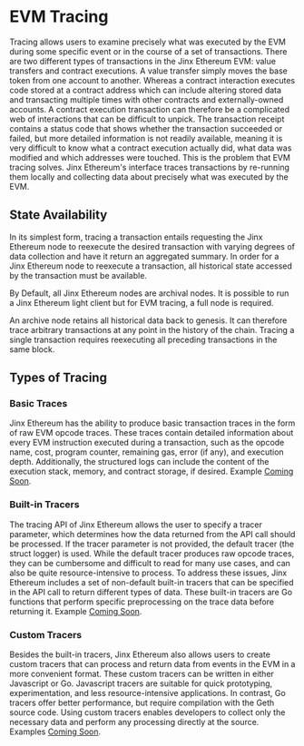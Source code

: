 
# EVM Tracing

Tracing allows users to examine precisely what was executed by the EVM during some specific event or in the course of a set of transactions.
There are two different types of transactions in the Jinx Ethereum EVM: value transfers and contract executions. A value transfer simply moves
the base token from one account to another. Whereas a contract interaction executes code stored at a contract address which can include altering 
stored data and transacting multiple times with other contracts and externally-owned accounts. A contract execution transaction can 
therefore be a complicated web of interactions that can be difficult to unpick. The transaction receipt contains a status code that 
shows whether the transaction succeeded or failed, but more detailed information is not readily available, meaning it is very difficult 
to know what a contract execution actually did, what data was modified and which addresses were touched. This is the problem that EVM 
tracing solves. Jinx Ethereum's interface traces transactions by re-running them locally and collecting data about precisely what was executed by the EVM.

## State Availability

In its simplest form, tracing a transaction entails requesting the Jinx Ethereum node to reexecute the desired transaction with 
varying degrees of data collection and have it return an aggregated summary. In order for a Jinx Ethereum node to reexecute a transaction, 
all historical state accessed by the transaction must be available. 

By Default, all Jinx Ethereum nodes are archival nodes.
It is possible to run a Jinx Ethereum light client but for EVM tracing, a full node is required.

<Callout emoji="💡">
An archive node retains all historical data back to genesis. It can therefore trace arbitrary transactions at any point in the history of the chain. Tracing a single transaction requires reexecuting all preceding transactions in the same block.
</Callout>


## Types of Tracing



### Basic Traces

Jinx Ethereum has the ability to produce basic transaction traces in the form of raw EVM opcode traces. These traces contain detailed information about every EVM instruction executed during a transaction, 
such as the opcode name, cost, program counter, remaining gas, error (if any), and execution depth. Additionally, the structured logs can 
include the content of the execution stack, memory, and contract storage, if desired. Example [Coming Soon]().

### Built-in Tracers

The tracing API of Jinx Ethereum allows the user to specify a tracer parameter, 
which determines how the data returned from the API call should be processed. 
If the tracer parameter is not provided, the default tracer (the struct logger) 
is used. While the default tracer produces raw opcode traces, they can be 
cumbersome and difficult to read for many use cases, and can also be quite 
resource-intensive to process. To address these issues, Jinx Ethereum includes 
a set of non-default built-in tracers that can be specified in the API 
call to return different types of data. These built-in tracers are Go functions 
that perform specific preprocessing on the trace data 
before returning it.  Example [Coming Soon]().

### Custom Tracers

Besides the built-in tracers, Jinx Ethereum also allows users to create custom tracers 
that can process and return data from events in the EVM in a more convenient format. 
These custom tracers can be written in either Javascript or Go. Javascript tracers are 
suitable for quick prototyping, experimentation, and less resource-intensive applications. 
In contrast, Go tracers offer better performance, but require compilation with the Geth 
source code. Using custom tracers enables developers to collect only the necessary data 
and perform any processing directly at the source. Examples [Coming Soon]().
